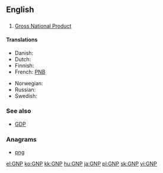 ==English==
{{wikipedia}}

==={{initialism}}===
{{en-initialism}}

# {{economics}} [[gross national product|Gross National Product]]

====Translations====
{{trans-top|Gross National Product}}
* Danish: {{t-|da|BNP}}
* Dutch: {{t-|nl|BNP}}
* Finnish: {{t+|fi|BKT}}
* French: [[PNB]]
{{trans-mid}}
* Norwegian: {{t-|no|BNP}}
* Russian: {{t-|ru|ВНП|m|tr=ve-en-pé}}
* Swedish: {{t+|sv|BNP}}
{{trans-bottom}}

===See also===
* [[GDP]]

===Anagrams===
* [[png#English|png]]


[[el:GNP]]
[[ko:GNP]]
[[kk:GNP]]
[[hu:GNP]]
[[ja:GNP]]
[[pl:GNP]]
[[sk:GNP]]
[[vi:GNP]]
